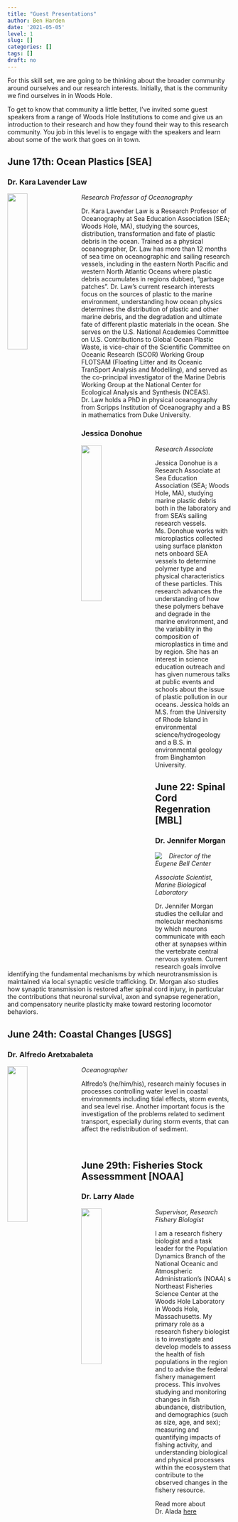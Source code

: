 ```yaml
---
title: "Guest Presentations"
author: Ben Harden
date: '2021-05-05'
level: 1
slug: []
categories: []
tags: []
draft: no
---
```


For this skill set, we are going to be thinking about the broader community around ourselves and our research interests. Initially, that is the community we find ourselves in in Woods Hole.

To get to know that community a little better, I've invited some guest speakers from a range of Woods Hole Institutions to come and give us an introduction to their research and how they found their way to this research community. You job in this level is to engage with the speakers and learn about some of the work that goes on in town.


## June 17th: Ocean Plastics [SEA]

### Dr. Kara Lavender Law

<img src="kara.jpg" width = "30%" align="left" style="margin-right:15px" />

*Research Professor of Oceanography*

Dr. Kara Lavender Law is a Research Professor of Oceanography at Sea Education Association (SEA; Woods Hole, MA), studying the sources, distribution, transformation and fate of plastic debris in the ocean.  Trained as a physical oceanographer, Dr. Law has more than 12 months of sea time on oceanographic and sailing research vessels, including in the eastern North Pacific and western North Atlantic Oceans where plastic debris accumulates in regions dubbed, “garbage patches”.  Dr. Law’s current research interests focus on the sources of plastic to the marine environment, understanding how ocean physics determines the distribution of plastic and other marine debris, and the degradation and ultimate fate of different plastic materials in the ocean.  She serves on the U.S. National Academies Committee on U.S. Contributions to Global Ocean Plastic Waste, is vice-chair of the Scientific Committee on Oceanic Research (SCOR) Working Group FLOTSAM (Floating Litter and its Oceanic TranSport Analysis and Modelling), and served as the co-principal investigator of the Marine Debris Working Group at the National Center for Ecological Analysis and Synthesis (NCEAS). Dr. Law holds a PhD in physical oceanography from Scripps Institution of Oceanography and a BS in mathematics from Duke University.  

### Jessica Donohue

<img src="jess.jpeg" width = "30%" align="left" style="margin-right:15px" />

*Research Associate*

Jessica Donohue is a Research Associate at Sea Education Association (SEA; Woods Hole, MA), studying marine plastic debris both in the laboratory and from SEA’s sailing research vessels. Ms. Donohue works with microplastics collected using surface plankton nets onboard SEA vessels to determine polymer type and physical characteristics of these particles. This research advances the understanding of how these polymers behave and degrade in the marine environment, and the variability in the composition of microplastics in time and by region. She has an interest in science education outreach and has given numerous talks at public events and schools about the issue of plastic pollution in our oceans. Jessica holds an M.S. from the University of Rhode Island in environmental science/hydrogeology and a B.S. in environmental geology from Binghamton University. 

## June 22: Spinal Cord Regenration [MBL]

### Dr. Jennifer Morgan

<img src="JenMorgan.jpg" align="left" style="margin-right:15px" />

*Director of the Eugene Bell Center*

*Associate Scientist, Marine Biological Laboratory*

Dr. Jennifer Morgan studies the cellular and molecular mechanisms by which neurons communicate with each other at synapses within the vertebrate central nervous system. Current research goals involve identifying the fundamental mechanisms by which neurotransmission is maintained via local synaptic vesicle trafficking. Dr. Morgan also studies how synaptic transmission is restored after spinal cord injury, in particular the contributions that neuronal survival, axon and synapse regeneration, and compensatory neurite plasticity make toward restoring locomotor behaviors.


## June 24th: Coastal Changes [USGS]

### Dr. Alfredo Aretxabaleta

<img src="AAretxabaleta.jpg" width = "30%" align="left" style="margin-right:15px" />

*Oceanographer*

Alfredo's (he/him/his),  research mainly focuses in processes controlling water level in coastal environments including tidal effects, storm events, and sea level rise. Another important focus is the investigation of the problems related to sediment transport, especially during storm events, that can affect the redistribution of sediment.

</br>


## June 29th: Fisheries Stock Assessmment [NOAA]

### Dr. Larry Alade

<img src="larry-alade.png" width = "30%" align="left" style="margin-right:15px" />

*Supervisor, Research Fishery Biologist*

I am a research fishery biologist and a task leader for the Population Dynamics Branch of the National Oceanic and Atmospheric Administration’s (NOAA) s Northeast Fisheries Science Center at the Woods Hole Laboratory in Woods Hole, Massachusetts. My primary role as a research fishery biologist is to investigate and develop models to assess the health of fish populations in the region and to advise the federal fishery management process. This involves studying and monitoring changes in fish abundance, distribution, and demographics (such as size, age, and sex); measuring and quantifying impacts of fishing activity, and understanding biological and physical processes within the ecosystem that contribute to the observed changes in the fishery resource.

Read more about Dr. Alada [here](https://www.commerce.gov/news/blog/2021/02/spotlight-commerce-dr-larry-alade-supervisory-research-fishery-biologist)

